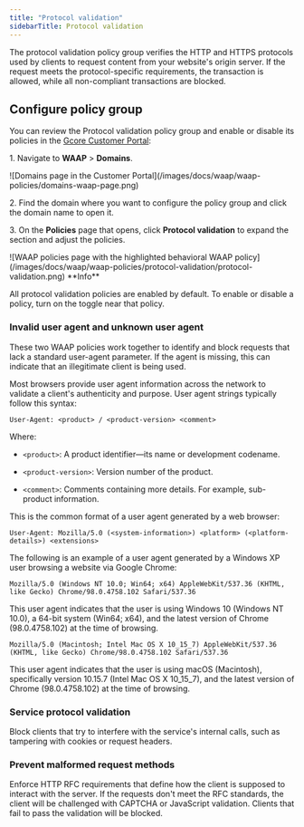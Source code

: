 ---
title: "Protocol validation"
sidebarTitle: Protocol validation
---

The protocol validation policy group verifies the HTTP and HTTPS protocols used by clients to request content from your website's origin server. If the request meets the protocol-specific requirements, the transaction is allowed, while all non-compliant transactions are blocked. 

## Configure policy group

You can review the Protocol validation policy group and enable or disable its policies in the [Gcore Customer Portal](https://accounts.gcore.com/reports/dashboard): 

1\. Navigate to **WAAP** > **Domains**. 


<Frame>![Domains page in the Customer Portal](/images/docs/waap/waap-policies/domains-waap-page.png)</Frame>



2\. Find the domain where you want to configure the policy group and click the domain name to open it. 

3\. On the **Policies** page that opens, click **Protocol validation** to expand the section and adjust the policies. 


<Frame>![WAAP policies page with the highlighted behavioral WAAP policy](/images/docs/waap/waap-policies/protocol-validation/protocol-validation.png)</Frame>

 <Info>
**Info**

All protocol validation policies are enabled by default. To enable or disable a policy, turn on the toggle near that policy.
</Info>

### Invalid user agent and unknown user agent

These two WAAP policies work together to identify and block requests that lack a standard user-agent parameter. If the agent is missing, this can indicate that an illegitimate client is being used. 

Most browsers provide user agent information across the network to validate a client's authenticity and purpose. User agent strings typically follow this syntax: 

`User-Agent: <product> / <product-version> <comment>`

Where: 

  * `<product>`: A product identifier—its name or development codename. 

  * `<product-version>`: Version number of the product. 

  * `<comment>`: Comments containing more details. For example, sub-product information.



<Accordion title="Example formats of generated user agents">
This is the common format of a user agent generated by a web browser: 

`User-Agent: Mozilla/5.0 (<system-information>) <platform> (<platform-details>) <extensions>`

The following is an example of a user agent generated by a Windows XP user browsing a website via Google Chrome: 

`Mozilla/5.0 (Windows NT 10.0; Win64; x64) AppleWebKit/537.36 (KHTML, like Gecko) Chrome/98.0.4758.102 Safari/537.36`

This user agent indicates that the user is using Windows 10 (Windows NT 10.0), a 64-bit system (Win64; x64), and the latest version of Chrome (98.0.4758.102) at the time of browsing. 

`Mozilla/5.0 (Macintosh; Intel Mac OS X 10_15_7) AppleWebKit/537.36 (KHTML, like Gecko) Chrome/98.0.4758.102 Safari/537.36`

This user agent indicates that the user is using macOS (Macintosh), specifically version 10.15.7 (Intel Mac OS X 10_15_7), and the latest version of Chrome (98.0.4758.102) at the time of browsing.
</Accordion>


### Service protocol validation

Block clients that try to interfere with the service's internal calls, such as tampering with cookies or request headers. 

### Prevent malformed request methods

Enforce HTTP RFC requirements that define how the client is supposed to interact with the server. If the requests don't meet the RFC standards, the client will be challenged with CAPTCHA or JavaScript validation. Clients that fail to pass the validation will be blocked.